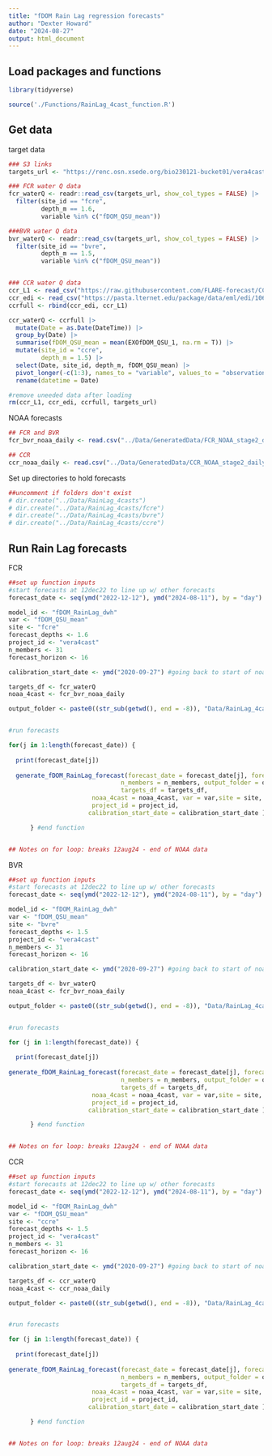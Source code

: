 ```yaml
---
title: "fDOM Rain Lag regression forecasts"
author: "Dexter Howard"
date: "2024-08-27"
output: html_document
---
```



## Load packages and functions 

```r
library(tidyverse)

source('./Functions/RainLag_4cast_function.R')

```


## Get data 

target data 
```r
### S3 links 
targets_url <- "https://renc.osn.xsede.org/bio230121-bucket01/vera4cast/targets/project_id=vera4cast/duration=P1D/daily-insitu-targets.csv.gz"

### FCR water Q data
fcr_waterQ <- readr::read_csv(targets_url, show_col_types = FALSE) |>
  filter(site_id == "fcre",
         depth_m == 1.6,
         variable %in% c("fDOM_QSU_mean"))

###BVR water Q data
bvr_waterQ <- readr::read_csv(targets_url, show_col_types = FALSE) |>
  filter(site_id == "bvre",
         depth_m == 1.5,
         variable %in% c("fDOM_QSU_mean"))


### CCR water Q data
ccr_L1 <- read_csv("https://raw.githubusercontent.com/FLARE-forecast/CCRE-data/ccre-dam-data-qaqc/ccre-waterquality_L1.csv")
ccr_edi <- read_csv("https://pasta.lternet.edu/package/data/eml/edi/1069/2/ea78dd541e089687af1f4c4b550bc9ca" )
ccrfull <- rbind(ccr_edi, ccr_L1)

ccr_waterQ <- ccrfull |> 
  mutate(Date = as.Date(DateTime)) |> 
  group_by(Date) |> 
  summarise(fDOM_QSU_mean = mean(EXOfDOM_QSU_1, na.rm = T)) |> 
  mutate(site_id = "ccre",
         depth_m = 1.5) |> 
  select(Date, site_id, depth_m, fDOM_QSU_mean) |> 
  pivot_longer(-c(1:3), names_to = "variable", values_to = "observation") |> 
  rename(datetime = Date)

#remove uneeded data after loading 
rm(ccr_L1, ccr_edi, ccrfull, targets_url)


```


NOAA forecasts 
```r
## FCR and BVR 
fcr_bvr_noaa_daily <- read.csv("../Data/GeneratedData/FCR_NOAA_stage2_dailyaverage_27sep20-12aug24.csv")

## CCR
ccr_noaa_daily <- read.csv("../Data/GeneratedData/CCR_NOAA_stage2_dailyaverage_29sep20-12aug24.csv")

```


Set up directories to hold forecasts

```r
##uncomment if folders don't exist
# dir.create("../Data/RainLag_4casts")
# dir.create("../Data/RainLag_4casts/fcre")
# dir.create("../Data/RainLag_4casts/bvre")
# dir.create("../Data/RainLag_4casts/ccre")

```




## Run Rain Lag forecasts 

FCR
```r
##set up function inputs
#start forecasts at 12dec22 to line up w/ other forecasts
forecast_date <- seq(ymd("2022-12-12"), ymd("2024-08-11"), by = "day")

model_id <- "fDOM_RainLag_dwh"
var <- "fDOM_QSU_mean"
site <- "fcre"
forecast_depths <- 1.6
project_id <- "vera4cast"
n_members <- 31
forecast_horizon <- 16

calibration_start_date <- ymd("2020-09-27") #going back to start of noaa4casts since we're not limited by FLARE output

targets_df <- fcr_waterQ
noaa_4cast <- fcr_bvr_noaa_daily

output_folder <- paste0((str_sub(getwd(), end = -8)), "Data/RainLag_4casts/fcre/", model_id, "_", site, "_")


#run forecasts

for(j in 1:length(forecast_date)) {
  
  print(forecast_date[j]) 
  
  generate_fDOM_RainLag_forecast(forecast_date = forecast_date[j], forecast_horizon = forecast_horizon, 
                               n_members = n_members, output_folder = output_folder, model_id = model_id, 
                               targets_df = targets_df,
                       noaa_4cast = noaa_4cast, var = var,site = site, forecast_depths = forecast_depths,
                       project_id = project_id,
                      calibration_start_date = calibration_start_date )

      } #end function


## Notes on for loop: breaks 12aug24 - end of NOAA data


```



BVR
```r
##set up function inputs
#start forecasts at 12dec22 to line up w/ other forecasts
forecast_date <- seq(ymd("2022-12-12"), ymd("2024-08-11"), by = "day")

model_id <- "fDOM_RainLag_dwh"
var <- "fDOM_QSU_mean"
site <- "bvre"
forecast_depths <- 1.5
project_id <- "vera4cast"
n_members <- 31
forecast_horizon <- 16

calibration_start_date <- ymd("2020-09-27") #going back to start of noaa4casts since we're not limited by FLARE output

targets_df <- bvr_waterQ
noaa_4cast <- fcr_bvr_noaa_daily

output_folder <- paste0((str_sub(getwd(), end = -8)), "Data/RainLag_4casts/bvre/", model_id, "_", site, "_")


#run forecasts

for (j in 1:length(forecast_date)) {
  
  print(forecast_date[j]) 
  
generate_fDOM_RainLag_forecast(forecast_date = forecast_date[j], forecast_horizon = forecast_horizon, 
                               n_members = n_members, output_folder = output_folder, model_id = model_id, 
                               targets_df = targets_df,
                       noaa_4cast = noaa_4cast, var = var,site = site, forecast_depths = forecast_depths,
                       project_id = project_id,
                      calibration_start_date = calibration_start_date )

      } #end function


## Notes on for loop: breaks 12aug24 - end of NOAA data


```


CCR
```r
##set up function inputs
#start forecasts at 12dec22 to line up w/ other forecasts
forecast_date <- seq(ymd("2022-12-12"), ymd("2024-08-11"), by = "day")

model_id <- "fDOM_RainLag_dwh"
var <- "fDOM_QSU_mean"
site <- "ccre"
forecast_depths <- 1.5
project_id <- "vera4cast"
n_members <- 31
forecast_horizon <- 16

calibration_start_date <- ymd("2020-09-27") #going back to start of noaa4casts since we're not limited by FLARE output

targets_df <- ccr_waterQ
noaa_4cast <- ccr_noaa_daily

output_folder <- paste0((str_sub(getwd(), end = -8)), "Data/RainLag_4casts/ccre/", model_id, "_", site, "_")


#run forecasts

for (j in 1:length(forecast_date)) {
  
  print(forecast_date[j]) 
  
generate_fDOM_RainLag_forecast(forecast_date = forecast_date[j], forecast_horizon = forecast_horizon, 
                               n_members = n_members, output_folder = output_folder, model_id = model_id, 
                               targets_df = targets_df,
                       noaa_4cast = noaa_4cast, var = var,site = site, forecast_depths = forecast_depths,
                       project_id = project_id,
                      calibration_start_date = calibration_start_date )

      } #end function


## Notes on for loop: breaks 12aug24 - end of NOAA data


```







